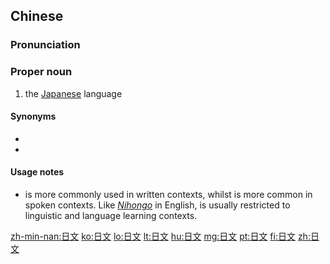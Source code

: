 ==Chinese==
{{zh-forms}}

===Pronunciation===
{{zh-pron
|m=Rìwén
|c=jat6 man4-2
|h=pfs=ngit-vùn
|mn=twk:ji̍t-bûn/twt:li̍t-bûn
|w=5zeq ven
|cat=pn
}}

===Proper noun===
{{zh-proper noun}}

# the [[Japanese]] language

====Synonyms====
* {{zh-l|日本語}}
* {{zh-l|日語}}

====Usage notes====
* {{zh-l|日文}} is more commonly used in written contexts, whilst {{zh-l|日語/日语}} is more common in spoken contexts. Like ''[[Nihongo]]'' in English, {{zh-l|日本語/日本语}} is usually restricted to linguistic and language learning contexts.

{{zh-cat|Languages}}

[[zh-min-nan:日文]]
[[ko:日文]]
[[lo:日文]]
[[lt:日文]]
[[hu:日文]]
[[mg:日文]]
[[pt:日文]]
[[fi:日文]]
[[zh:日文]]